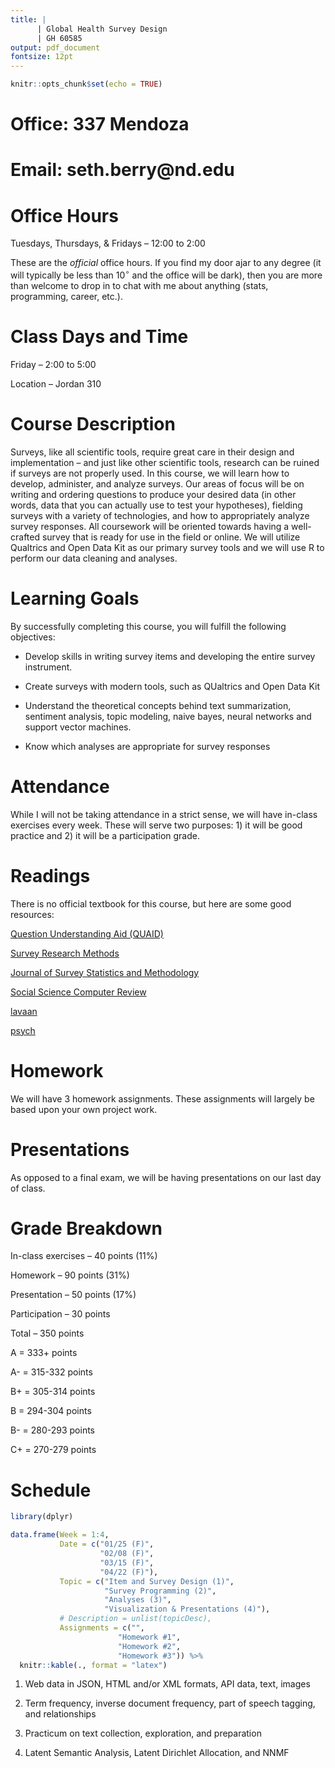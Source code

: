 ```yaml
---
title: |  
      | Global Health Survey Design
      | GH 60585
output: pdf_document
fontsize: 12pt
---
```


```r
knitr::opts_chunk$set(echo = TRUE)
```

# Office: 337 Mendoza

# Email: seth.berry@nd.edu

# Office Hours

Tuesdays, Thursdays, & Fridays -- 12:00 to 2:00

These are the *official* office hours. If you find my door ajar to any degree (it will typically be less than 10$^\circ$ and the office will be dark), then you are more than welcome to drop in to chat with me about anything (stats, programming, career, etc.).


# Class Days and Time

Friday -- 2:00 to 5:00

Location -- Jordan 310

# Course Description

Surveys, like all scientific tools, require great care in their design and implementation -- and just like other scientific tools, research can be ruined if surveys are not properly used. In this course, we will learn how to develop, administer, and analyze surveys. Our areas of focus will be on writing and ordering questions to produce your desired data (in other words, data that you can actually use to test your hypotheses), fielding surveys with a variety of technologies, and how to appropriately analyze survey responses. All coursework will be oriented towards having a well-crafted survey that is ready for use in the field or online. We will utilize Qualtrics and Open Data Kit as our primary survey tools and we will use R to perform our data cleaning and analyses. 


# Learning Goals

By successfully completing this course, you will fulfill the following objectives:

- Develop skills in writing survey items and developing the entire survey instrument.

- Create surveys with modern tools, such as QUaltrics and Open Data Kit

- Understand the theoretical concepts behind text summarization, sentiment analysis, topic modeling, naive bayes, neural networks and support vector machines.

- Know which analyses are appropriate for survey responses
  

# Attendance

While I will not be taking attendance in a strict sense, we will have in-class exercises every week. These will serve two purposes: 1) it will be good practice and 2) it will be a participation grade.

# Readings

There is no official textbook for this course, but here are some good resources:

<a href="http://quaid.cohmetrix.com/">Question Understanding Aid (QUAID)</a>

<a href="https://ojs.ub.uni-konstanz.de/srm/">Survey Research Methods</a>

<a href="https://academic.oup.com/jssam">Journal of Survey Statistics and Methodology</a>

<a href="https://journals.sagepub.com/home/ssc">Social Science Computer Review</a>

<a href="http://lavaan.ugent.be/tutorial/index.html">lavaan</a>

<a href="http://personality-project.org/r/psych/">psych</a>

# Homework

We will have 3 homework assignments. These assignments will largely be based upon your own project work. 

# Presentations

As opposed to a final exam, we will be having presentations on our last day of class. 

# Grade Breakdown

In-class exercises -- 40 points (11%)

Homework -- 90 points (31%)

Presentation -- 50 points (17%)

Participation -- 30 points

Total -- 350 points

A = 333+ points

A- = 315-332 points

B+ = 305-314 points

B = 294-304 points

B- = 280-293 points

C+ = 270-279 points

# Schedule

```r
library(dplyr)

data.frame(Week = 1:4,
           Date = c("01/25 (F)", 
                    "02/08 (F)", 
                    "03/15 (F)", 
                    "04/22 (F)"), 
           Topic = c("Item and Survey Design (1)", 
                     "Survey Programming (2)", 
                     "Analyses (3)", 
                     "Visualization & Presentations (4)"), 
           # Description = unlist(topicDesc),
           Assignments = c("",
                        "Homework #1",
                        "Homework #2",
                        "Homework #3")) %>% 
  knitr::kable(., format = "latex")
```

 
1.  Web data in JSON, HTML and/or XML formats, API data, text, images

2.  Term frequency, inverse document frequency, part of speech tagging, and relationships

3.  Practicum on text collection, exploration, and preparation

4.  Latent Semantic Analysis, Latent Dirichlet Allocation, and NNMF